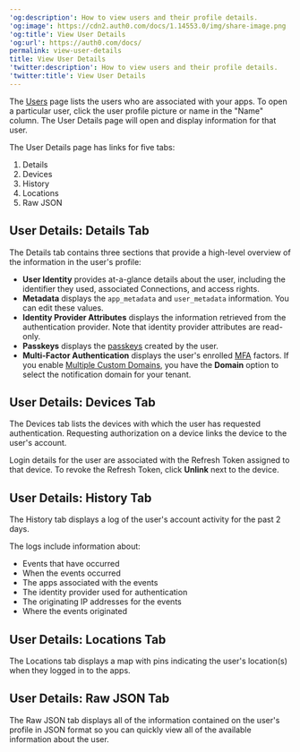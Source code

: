 ---
'og:description': How to view users and their profile details.
'og:image': https://cdn2.auth0.com/docs/1.14553.0/img/share-image.png
'og:title': View User Details
'og:url': https://auth0.com/docs/
permalink: view-user-details
title: View User Details
'twitter:description': How to view users and their profile details.
'twitter:title': View User Details
---
The [Users](https://manage.auth0.com/#/users) page lists the users who are associated with your apps. To open a particular user, click the user profile picture or name in the "Name" column. The User Details page will open and display information for that user.

The User Details page has links for five tabs:

1. Details
2. Devices
3. History
4. Locations
5. Raw JSON

## User Details: Details Tab

The Details tab contains three sections that provide a high-level overview of the information in the user's profile:

* **User Identity** provides at-a-glance details about the user, including the identifier they used, associated Connections, and access rights.
* **Metadata** displays the `app_metadata` and `user_metadata` information. You can edit these values.
* **<Tooltip tip="Identity Provider (IdP): Service that stores and manages digital identities." cta="View Glossary" href="/docs/glossary?term=Identity+Provider">Identity Provider</Tooltip> Attributes** displays the information retrieved from the authentication provider. Note that identity provider attributes are read-only.
* **Passkeys** displays the [passkeys](/docs/authenticate/database-connections/passkeys) created by the user.
* **<Tooltip tip="Multi-factor authentication (MFA): User authentication process that uses a factor in addition to username and password such as a code via SMS." cta="View Glossary" href="/docs/glossary?term=Multi-Factor+Authentication">Multi-Factor Authentication</Tooltip>** displays the user's enrolled [MFA](/docs/secure/multi-factor-authentication) factors.
  If you enable [Multiple Custom Domains](/docs/customize/custom-domains/multiple-custom-domains), you have the **Domain** option to select the notification domain for your tenant.

## User Details: Devices Tab

The Devices tab lists the devices with which the user has requested authentication. Requesting authorization on a device links the device to the user's account.

Login details for the user are associated with the <Tooltip tip="Refresh Token: Token used to obtain a renewed Access Token without forcing users to log in again." cta="View Glossary" href="/docs/glossary?term=Refresh+Token">Refresh Token</Tooltip> assigned to that device. To revoke the Refresh Token, click **Unlink** next to the device.

## User Details: History Tab

The History tab displays a log of the user's account activity for the past 2 days.

The logs include information about:

* Events that have occurred
* When the events occurred
* The apps associated with the events
* The identity provider used for authentication
* The originating IP addresses for the events
* Where the events originated

## User Details: Locations Tab

The Locations tab displays a map with pins indicating the user's location(s) when they logged in to the apps.

## User Details: Raw JSON Tab

The Raw JSON tab displays all of the information contained on the user's profile in JSON format so you can quickly view all of the available information about the user.